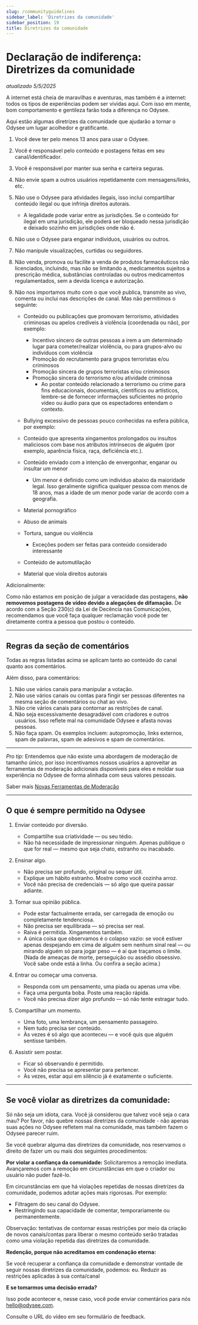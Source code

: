 ```yaml
---
slug: /communityguidelines
sidebar_label: 'Diretrizes da comunidade'
sidebar_position: 19
title: Diretrizes da comunidade
---
```


# Declaração de indiferença: Diretrizes da comunidade

_atualizado 5/5/2025_

A internet está cheia de maravilhas e aventuras, mas também é a internet: todos os tipos de experiências podem ser vividas aqui. Com isso em mente, bom comportamento e gentileza farão toda a diferença no Odysee.

Aqui estão algumas diretrizes da comunidade que ajudarão a tornar o Odysee um lugar acolhedor e gratificante.

1. Você deve ter pelo menos 13 anos para usar o Odysee.
2. Você é responsável pelo conteúdo e postagens feitas em seu canal/identificador.
3. Você é responsável por manter sua senha e carteira seguras.
4. Não envie spam a outros usuários repetidamente com mensagens/links, etc.
5. Não use o Odysee para atividades ilegais, isso inclui compartilhar conteúdo ilegal ou que infrinja direitos autorais.
   - A legalidade pode variar entre as jurisdições. Se o conteúdo for ilegal em uma jurisdição, ele poderá ser bloqueado nessa jurisdição e deixado sozinho em jurisdições onde não é.
6. Não use o Odysee para enganar indivíduos, usuários ou outros.
7. Não manipule visualizações, curtidas ou seguidores.
8. Não venda, promova ou facilite a venda de produtos farmacêuticos não licenciados, incluindo, mas não se limitando a, medicamentos sujeitos a prescrição médica, substâncias controladas ou outros medicamentos regulamentados, sem a devida licença e autorização.
9. Não nos importamos muito com o que você publica, transmite ao vivo, comenta ou inclui nas descrições de canal. Mas não permitimos o seguinte:

   - Conteúdo ou publicações que promovam terrorismo, atividades criminosas ou apelos credíveis à violência (coordenada ou não), por exemplo:

     - Incentivo sincero de outras pessoas a irem a um determinado lugar para cometer/realizar violência, ou para grupos-alvo ou indivíduos com violência
     - Promoção do recrutamento para grupos terroristas e/ou criminosos
     - Promoção sincera de grupos terroristas e/ou criminosos
     - Promoção sincera do terrorismo e/ou atividade criminosa
       - Ao postar conteúdo relacionado a terrorismo ou crime para fins educacionais, documentais, científicos ou artísticos, lembre-se de fornecer informações suficientes no próprio vídeo ou áudio para que os espectadores entendam o contexto.

   - Bullying excessivo de pessoas pouco conhecidas na esfera pública, por exemplo:
   - Conteúdo que apresenta xingamentos prolongados ou insultos maliciosos com base nos atributos intrínsecos de alguém (por exemplo, aparência física, raça, deficiência etc.).
   - Conteúdo enviado com a intenção de envergonhar, enganar ou insultar um menor

     - Um menor é definido como um indivíduo abaixo da maioridade legal. Isso geralmente significa qualquer pessoa com menos de 18 anos, mas a idade de um menor pode variar de acordo com a geografia.

   - Material pornográfico
   - Abuso de animais
   - Tortura, sangue ou violência
     - Exceções podem ser feitas para conteúdo considerado interessante
   - Conteúdo de automutilação
   - Material que viola direitos autorais

Adicionalmente:

Como não estamos em posição de julgar a veracidade das postagens, **não removemos postagens de vídeo devido a alegações de difamação.** De acordo com a Seção 230(c) da Lei de Decência nas Comunicações, recomendamos que você faça qualquer reclamação você pode ter diretamente contra a pessoa que postou o conteúdo.

---

## Regras da seção de comentários

Todas as regras listadas acima se aplicam tanto ao conteúdo do canal quanto aos comentários.

Além disso, para comentários:

1. Não use vários canais para manipular a votação.
2. Não use vários canais ou contas para fingir ser pessoas diferentes na mesma seção de comentários ou chat ao vivo.
3. Não crie vários canais para contornar as restrições de canal.
4. Não seja excessivamente desagradável com criadores e outros usuários. Isso reflete mal na comunidade Odysee e afasta novas pessoas.
5. Não faça spam. Os exemplos incluem: autopromoção, links externos, spam de palavras, spam de adesivos e spam de comentários.

---

_Pro tip:_ Entendemos que não existe uma abordagem de moderação de tamanho único, por isso incentivamos nossos usuários a aproveitar as ferramentas de moderação adicionais disponíveis para eles e moldar sua experiência no Odysee de forma alinhada com seus valores pessoais.

Saber mais [Novas Ferramentas de Moderação](https://odysee.com/@odyseebr:1/modera%C3%A7ao:c)

---

## O que é sempre permitido na Odysee

1. Enviar conteúdo por diversão.

   - Compartilhe sua criatividade — ou seu tédio.
   - Não há necessidade de impressionar ninguém. Apenas publique o que for real — mesmo que seja chato, estranho ou inacabado.

2. Ensinar algo.

   - Não precisa ser profundo, original ou sequer útil.
   - Explique um hábito estranho. Mostre como você cozinha arroz.
   - Você não precisa de credenciais — só algo que queira passar adiante.

3. Tornar sua opinião pública.

   - Pode estar factualmente errada, ser carregada de emoção ou completamente tendenciosa.
   - Não precisa ser equilibrada — só precisa ser real.
   - Raiva é permitida. Xingamentos também.
   - A única coisa que observamos é o colapso vazio: se você estiver apenas despejando em cima de alguém sem nenhum sinal real — ou mirando alguém só para jogar peso — é aí que traçamos o limite. (Nada de ameaças de morte, perseguição ou assédio obsessivo. Você sabe onde está a linha. Ou confira a seção acima.)

4. Entrar ou começar uma conversa.

   - Responda com um pensamento, uma piada ou apenas uma vibe.
   - Faça uma pergunta boba. Poste uma reação rápida.
   - Você não precisa dizer algo profundo — só não tente estragar tudo.

5. Compartilhar um momento.

   - Uma foto, uma lembrança, um pensamento passageiro.
   - Nem tudo precisa ser conteúdo.
   - Às vezes é só algo que aconteceu — e você quis que alguém sentisse também.

6. Assistir sem postar.

   - Ficar só observando é permitido.
   - Você não precisa se apresentar para pertencer.
   - Às vezes, estar aqui em silêncio já é exatamente o suficiente.

---

## Se você violar as diretrizes da comunidade:

Só não seja um idiota, cara. Você já considerou que talvez você seja o cara mau? Por favor, não quebre nossas diretrizes da comunidade - não apenas suas ações no Odysee refletem mal na comunidade, mas também fazem o Odysee parecer ruim.

Se você quebrar alguma das diretrizes da comunidade, nos reservamos o direito de fazer um ou mais dos seguintes procedimentos:

**Por violar a confiança da comunidade:**
Solicitaremos a remoção imediata. Avançaremos com a remoção em circunstâncias em que o criador ou usuário não puder fazê-lo.

Em circunstâncias em que há violações repetidas de nossas diretrizes da comunidade, podemos adotar ações mais rigorosas. Por exemplo:

- Filtragem do seu canal do Odysee.
- Restringindo sua capacidade de comentar, temporariamente ou permanentemente.

Observação: tentativas de contornar essas restrições por meio da criação de novos canais/contas para liberar o mesmo conteúdo serão tratadas como uma violação repetida das diretrizes da comunidade.

**Redenção, porque não acreditamos em condenação eterna:**

Se você recuperar a confiança da comunidade e demonstrar vontade de seguir nossas diretrizes da comunidade, podemos:
eu. Reduzir as restrições aplicadas à sua conta/canal

**E se tomarmos uma decisão errada?**

Isso pode acontecer e, nesse caso, você pode enviar comentários para nós hello@odysee.com.

Consulte o URL do vídeo em seu formulário de feedback.
